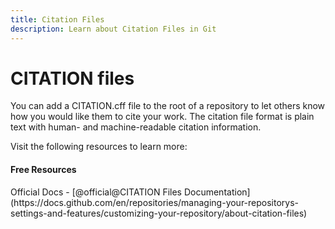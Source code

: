 ```yaml
---
title: Citation Files
description: Learn about Citation Files in Git
---
```


# CITATION files

You can add a CITATION.cff file to the root of a repository to let others know how you would like them to cite your work. The citation file format is plain text with human- and machine-readable citation information.

Visit the following resources to learn more:


#### Free Resources

<Tabs defaultValue="official">
<TabsList>
<TabsTrigger value="official">Official Docs</TabsTrigger>
</TabsList>

<TabsContent value="official">
- [@official@CITATION Files Documentation](https://docs.github.com/en/repositories/managing-your-repositorys-settings-and-features/customizing-your-repository/about-citation-files)
</TabsContent>
</Tabs>

